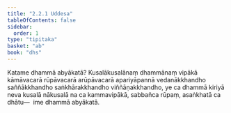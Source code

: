 ```yaml
---
title: "2.2.1 Uddesa"
tableOfContents: false
sidebar:
  order: 1
type: "tipitaka"
basket: "ab"
book: "dhs"
---
```



<DynamicBreadcrumb />

<Division number="583" book="dhs">

<Paragraph number="1095" book="dhs">
Katame dhammā abyākatā? Kusalākusalānaṃ dhammānaṃ vipākā kāmāvacarā rūpāvacarā arūpāvacarā apariyāpannā vedanākkhandho saññākkhandho saṅkhārakkhandho viññāṇakkhandho, ye ca dhammā kiriyā neva kusalā nākusalā na ca kammavipākā, sabbañca rūpaṃ, asaṅkhatā ca dhātu—  ime dhammā abyākatā.
</Paragraph>
</Division>